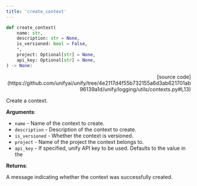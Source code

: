 ```yaml
---
title: 'create_context'
---
```


```python
def create_context(
    name: str,
    description: str = None,
    is_versioned: bool = False,
    *,
    project: Optional[str] = None,
    api_key: Optional[str] = None,
) -> None:
```

<p align="right">[source code](https://github.com/unifyai/unify/tree/4e2117d4f55b732155a6d3ab621701ab96139a1d/unify/logging/utils/contexts.py#L13)</p>

Create a context.

**Arguments**:

- `name` - Name of the context to create.
- `description` - Description of the context to create.
- `is_versioned` - Whether the context is versioned.
- `project` - Name of the project the context belongs to.
- `api_key` - If specified, unify API key to be used. Defaults to the value in the



**Returns**:

A message indicating whether the context was successfully created.